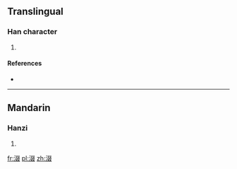 ==Translingual==

===Han character===
{{Han char|rn=85|rad=水|as=08|sn=11|four=|canj=EEEE,XEEEE}}

# {{defn|Han|sort=水08}}

====References====
* {{Han ref|kx=0628.020|dkj=17584|dj=1029.250|hdz=31665.070|uh=6DB0|ud=28080}}

----

==Mandarin==

===Hanzi===
{{cmn-hanzi|pin=[[chuò]] ([[chuo4]])|wg=ch'o<sup>4</sup>}}

# {{defn|lang=cmn|sort=水08}}

[[fr:涰]]
[[pl:涰]]
[[zh:涰]]